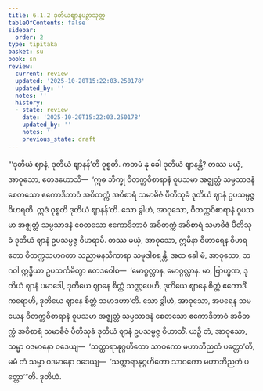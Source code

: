 ```yaml
---
title: 6.1.2 ဒုတိယဈာနပဉှာသုတ္တ
tableOfContents: false
sidebar:
  order: 2
type: tipitaka
basket: su
book: sn
review:
  current: review
  updated: '2025-10-20T15:22:03.250178'
  updated_by: ''
  notes: ''
  history:
  - state: review
    date: '2025-10-20T15:22:03.250178'
    updated_by: ''
    notes: ''
    previous_state: draft
---
```



<DynamicBreadcrumb />


<ReviewStatus review={frontmatter.review} showDetails={true} />

<HypothesisAnnotation frontmatter={frontmatter} />

<Division number="333" book="sn" e="ch" v="18" p="328">

<Paragraph number="1377" book="sn">
“‘ဒုတိယံ ဈာနံ, ဒုတိယံ ဈာနန်’တိ ဝုစ္စတိ. ကတမံ နု ခေါ ဒုတိယံ ဈာနန္တိ? တဿ မယှံ, အာဝုသော, ဧတဒဟောသိ—  ‘ဣဓ ဘိက္ခု ဝိတက္ကဝိစာရာနံ ဝူပသမာ အဇ္ဈတ္တံ သမ္ပသာဒနံ စေတသော ဧကောဒိဘာဝံ အဝိတက္ကံ အဝိစာရံ သမာဓိဇံ ပီတိသုခံ ဒုတိယံ ဈာနံ ဥပသမ္ပဇ္ဇ ဝိဟရတိ. ဣဒံ ဝုစ္စတိ ဒုတိယံ ဈာနန်’တိ. သော ခွါဟံ, အာဝုသော, ဝိတက္ကဝိစာရာနံ ဝူပသမာ အဇ္ဈတ္တံ သမ္ပသာဒနံ စေတသော ဧကောဒိဘာဝံ အဝိတက္ကံ အဝိစာရံ သမာဓိဇံ ပီတိသုခံ ဒုတိယံ ဈာနံ ဥပသမ္ပဇ္ဇ ဝိဟရာမိ. တဿ မယှံ, အာဝုသော, ဣမိနာ ဝိဟာရေန ဝိဟရတော ဝိတက္ကသဟဂတာ သညာမနသိကာရာ သမုဒါစရန္တိ.
</Paragraph>

<Paragraph number="1378" book="sn">
အထ ခေါ မံ, အာဝုသော, ဘဂဝါ ဣဒ္ဓိယာ ဥပသင်္ကမိတွာ ဧတဒဝေါစ—  ‘မောဂ္ဂလ္လာန, မောဂ္ဂလ္လာန. မာ, ဗြာဟ္မဏ, ဒုတိယံ ဈာနံ ပမာဒေါ, ဒုတိယေ ဈာနေ စိတ္တံ သဏ္ဌပေဟိ, ဒုတိယေ ဈာနေ စိတ္တံ ဧကောဒိံ ကရောဟိ, ဒုတိယေ ဈာနေ စိတ္တံ သမာဒဟာ’တိ. သော ခွါဟံ, အာဝုသော, အပရေန သမယေန ဝိတက္ကဝိစာရာနံ ဝူပသမာ အဇ္ဈတ္တံ သမ္ပသာဒနံ စေတသော ဧကောဒိဘာဝံ အဝိတက္ကံ အဝိစာရံ သမာဓိဇံ ပီတိသုခံ ဒုတိယံ ဈာနံ ဥပသမ္ပဇ္ဇ ဝိဟာသိံ. ယဉှိ တံ, အာဝုသော, သမ္မာ ဝဒမာနော ဝဒေယျ—  ‘သတ္ထာရာနုဂ္ဂဟိတော သာဝကော မဟာဘိညတံ ပတ္တော’တိ, မမံ တံ သမ္မာ ဝဒမာနော ဝဒေယျ—  ‘သတ္ထာရာနုဂ္ဂဟိတော သာဝကော မဟာဘိညတံ ပတ္တော’”တိ.

</Paragraph>
</Division>

<Paragraph number="1379" type="center" book="sn">
ဒုတိယံ.
</Paragraph>